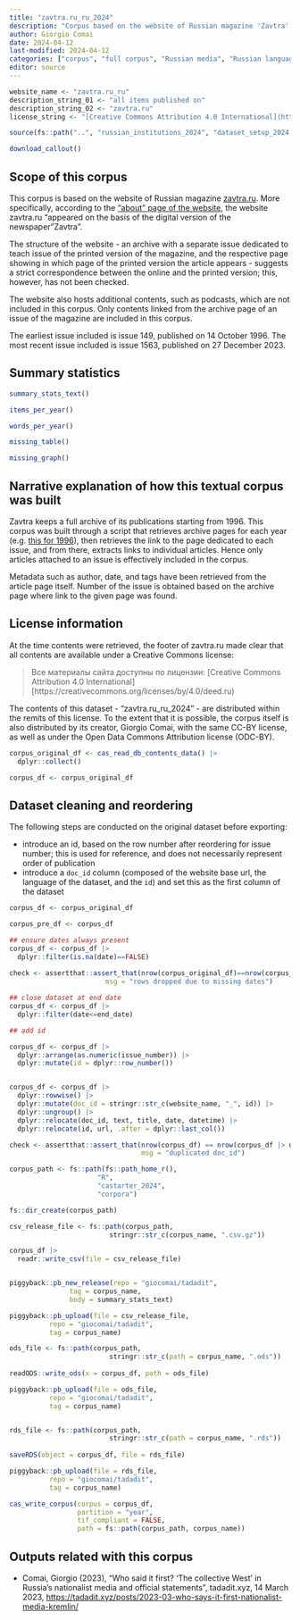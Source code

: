 ```yaml
---
title: "zavtra.ru_ru_2024"
description: "Corpus based on the website of Russian magazine 'Zavtra' (in Russian, 1996-2023)"
author: Giorgio Comai
date: 2024-04-12
last-modified: 2024-04-12
categories: ["corpus", "full corpus", "Russian media", "Russian language"]
editor: source
---
```



```r
website_name <- "zavtra.ru_ru"
description_string_01 <- "all items published on"
description_string_02 <- "zavtra.ru"
license_string <- "[Creative Commons Attribution 4.0 International](https://creativecommons.org/licenses/by/4.0/deed.ru)"

source(fs::path("..", "russian_institutions_2024", "dataset_setup_2024.R"))

download_callout()
```


## Scope of this corpus

This corpus is based on the website of Russian magazine [zavtra.ru](http://zavtra.ru/). More specifically, according to the ["about" page of the website](https://zavtra.ru/about), the website zavtra.ru "appeared on the basis of the digital version of the newspaper "Zavtra".

The structure of the website - an archive with a separate issue dedicated to teach issue of the printed version of the magazine, and the respective page showing in which page of the printed version the article appears - suggests a strict correspondence between the online and the printed version; this, however, has not been checked. 

The website also hosts additional contents, such as podcasts, which are not included in this corpus. Only contents linked from the archive page of an issue of the magazine are included in this corpus. 

The earliest issue included is issue 149, published on 14 October 1996. The most recent issue included is issue 1563, published on 27 December 2023.


## Summary statistics

```r
summary_stats_text()
```

```r
items_per_year()
```

```r
words_per_year()
```


```r
missing_table()
```

```r
missing_graph()
```


## Narrative explanation of how this textual corpus was built

Zavtra keeps a full archive of its publications starting from 1996. This corpus was built through a script that retrieves archive pages for each year (e.g. [this for 1996](https://zavtra.ru/archive/1996)), then retrieves the link to the page dedicated to each issue, and from there, extracts links to individual articles. Hence only articles attached to an issue is effectively included in the corpus. 

Metadata such as author, date, and tags have been retrieved from the article page itself. Number of the issue is obtained based on the archive page where link to the given page was found. 

## License information

At the time contents were retrieved, the footer of zavtra.ru made clear that all contents are available under a Creative Commons license:

> Все материалы сайта доступны по лицензии: [Creative Commons Attribution 4.0 International][https://creativecommons.org/licenses/by/4.0/deed.ru)

The contents of this dataset - “zavtra.ru_ru_2024” - are distributed within the remits of this license. To the extent that it is possible, the corpus itself is also distributed by its creator, Giorgio Comai, with the same CC-BY license, as well as under the Open Data Commons Attribution license (ODC-BY).


```r

corpus_original_df <- cas_read_db_contents_data() |> 
  dplyr::collect()

corpus_df <- corpus_original_df
```



## Dataset cleaning and reordering

The following steps are conducted on the original dataset before exporting:

- introduce an id, based on the row number after reordering for issue number; this is used for reference, and does not necessarily represent order of publication
- introduce a `doc_id` column (composed of the website base url, the language of the dataset, and the `id`) and set this as the first column of the dataset


```r
corpus_df <- corpus_original_df

corpus_pre_df <- corpus_df 

## ensure dates always present
corpus_df <- corpus_df |> 
  dplyr::filter(is.na(date)==FALSE) 
  
check <- assertthat::assert_that(nrow(corpus_original_df)==nrow(corpus_df), 
                        msg = "rows dropped due to missing dates")

## close dataset at end date
corpus_df <- corpus_df |> 
  dplyr::filter(date<=end_date) 

## add id 

corpus_df <- corpus_df |> 
  dplyr::arrange(as.numeric(issue_number)) |> 
  dplyr::mutate(id = dplyr::row_number())


corpus_df <- corpus_df |> 
  dplyr::rowwise() |> 
  dplyr::mutate(doc_id = stringr::str_c(website_name, "_", id)) |> 
  dplyr::ungroup() |> 
  dplyr::relocate(doc_id, text, title, date, datetime) |> 
  dplyr::relocate(id, url, .after = dplyr::last_col())

check <- assertthat::assert_that(nrow(corpus_df) == nrow(corpus_df |> dplyr::distinct(doc_id)),
                                 msg = "duplicated doc_id")
```


```r

corpus_path <- fs::path(fs::path_home_r(), 
                      "R",
                      "castarter_2024",
                      "corpora")

fs::dir_create(corpus_path)

csv_release_file <- fs::path(corpus_path, 
                         stringr::str_c(corpus_name, ".csv.gz"))

corpus_df |> 
  readr::write_csv(file = csv_release_file)


piggyback::pb_new_release(repo = "giocomai/tadadit",
               tag = corpus_name,
               body = summary_stats_text)

piggyback::pb_upload(file = csv_release_file,
          repo = "giocomai/tadadit",
          tag = corpus_name)

ods_file <- fs::path(corpus_path, 
                         stringr::str_c(path = corpus_name, ".ods"))
                      
readODS::write_ods(x = corpus_df, path = ods_file)

piggyback::pb_upload(file = ods_file,
          repo = "giocomai/tadadit",
          tag = corpus_name)


rds_file <- fs::path(corpus_path, 
                         stringr::str_c(path = corpus_name, ".rds"))
                 
saveRDS(object = corpus_df, file = rds_file)

piggyback::pb_upload(file = rds_file,
          repo = "giocomai/tadadit",
          tag = corpus_name)

cas_write_corpus(corpus = corpus_df,
                 partition = "year",
                 tif_compliant = FALSE,
                 path = fs::path(corpus_path, corpus_name))
```


## Outputs related with this corpus

- Comai, Giorgio (2023), "Who said it first? ‘The collective West’ in Russia’s nationalist media and official statements", tadadit.xyz, 14 March 2023,  [https://tadadit.xyz/posts/2023-03-who-says-it-first-nationalist-media-kremlin/](https://tadadit.xyz/posts/2023-03-who-says-it-first-nationalist-media-kremlin/)